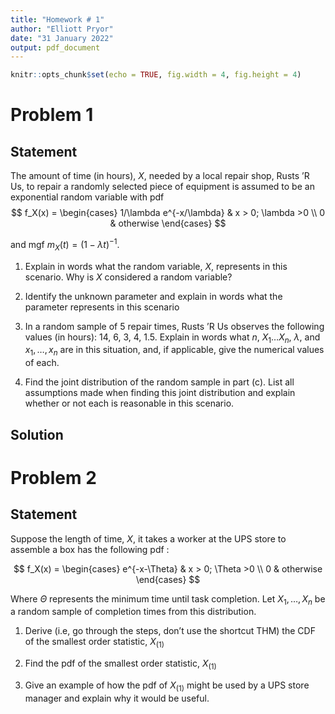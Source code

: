 ```yaml
---
title: "Homework # 1"
author: "Elliott Pryor"
date: "31 January 2022"
output: pdf_document
---
```


```r
knitr::opts_chunk$set(echo = TRUE, fig.width = 4, fig.height = 4)
```

# Problem 1
## Statement

The amount of time (in hours), $X$, needed by a local repair shop, Rusts ‘R Us, to
repair a randomly selected piece of equipment is assumed to be an exponential random
variable with pdf
$$
f_X(x) = \begin{cases}
1/\lambda e^{-x/\lambda} & x > 0; \lambda >0 \\
0 & otherwise
\end{cases}
$$

and mgf $m_X(t) = (1-\lambda t)^{-1}$.

1. Explain in words what the random variable, $X$, represents in this scenario. Why is $X$ considered a random variable?

2. Identify the unknown parameter and explain in words what the parameter represents in this scenario

3. In a random sample of 5 repair times, Rusts ’R Us observes the following values (in hours): 
14, 6, 3, 4, 1.5. 
Explain in words what $n$, $X_1 \dots X_n$, $\lambda$, and $x_1, \dots, x_n$
are in this situation, and, if applicable, give the numerical values of each.

4. Find the joint distribution of the random sample in part (c). 
List all assumptions made when finding this joint distribution and explain whether or not each is reasonable in this scenario.

## Solution





# Problem 2
## Statement

Suppose the length of time, $X$, it takes a worker at the UPS store to assemble a box
has the following pdf :

$$
f_X(x) = \begin{cases}
e^{-x-\Theta} & x > 0; \Theta >0 \\
0 & otherwise
\end{cases}
$$

Where $\Theta$ represents the minimum time until task completion. Let $X_1, \dots, X_n$ be a
random sample of completion times from this distribution.

1. Derive (i.e, go through the steps, don’t use the shortcut THM) the CDF of the smallest order statistic, $X_{(1)}$

2. Find the pdf of the smallest order statistic, $X_{(1)}$

3. Give an example of how the pdf of $X_{(1)}$ might be used by a UPS store manager and explain why it would be useful.








